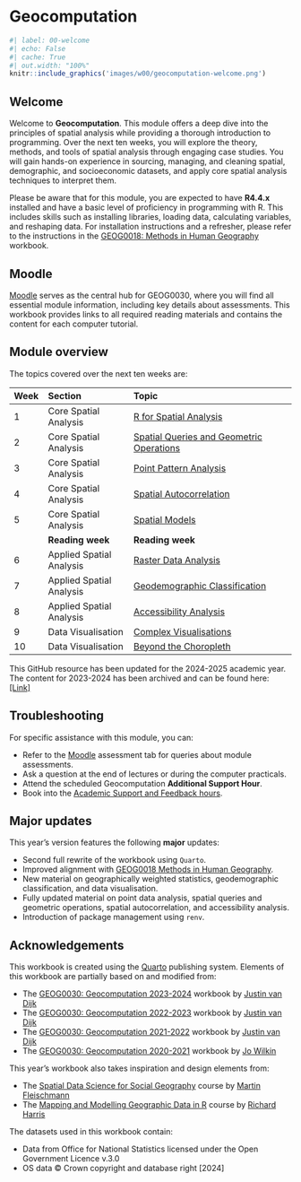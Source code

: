 # Geocomputation {.unnumbered}

```r
#| label: 00-welcome
#| echo: False
#| cache: True
#| out.width: "100%"
knitr::include_graphics('images/w00/geocomputation-welcome.png') 
```

## Welcome {.unnumbered}
Welcome to **Geocomputation**. This module offers a deep dive into the principles of spatial analysis while providing a thorough introduction to programming. Over the next ten weeks, you will explore the theory, methods, and tools of spatial analysis through engaging case studies. You will gain hands-on experience in sourcing, managing, and cleaning spatial, demographic, and socioeconomic datasets, and apply core spatial analysis techniques to interpret them.

::: {.callout-warning}
Please be aware that for this module, you are expected to have **R4.4.x** installed and have a basic level of proficiency in programming with R. This includes skills such as installing libraries, loading data, calculating variables, and reshaping data. For installation instructions and a refresher, please refer to the instructions in the [GEOG0018: Methods in Human Geography](https://jtvandijk.github.io/GEOG0018/00-index.html) workbook.
:::

## Moodle {.unnumbered}
[Moodle](https://moodle.ucl.ac.uk/) serves as the central hub for GEOG0030, where you will find all essential module information, including key details about assessments. This workbook provides links to all required reading materials and contains the content for each computer tutorial.

## Module overview {.unnumbered}
The topics covered over the next ten weeks are:

| Week | Section  | Topic |
| :--- |:---------|:------------------ |
| 1    | Core Spatial Analysis | [R for Spatial Analysis]({{< var urls.w01 >}}) |
| 2    | Core Spatial Analysis | [Spatial Queries and Geometric Operations]({{< var urls.w02 >}}) | 
| 3    | Core Spatial Analysis | [Point Pattern Analysis]({{< var urls.w03 >}}) | 
| 4    | Core Spatial Analysis | [Spatial Autocorrelation]({{< var urls.w04 >}}) |
| 5    | Core Spatial Analysis | [Spatial Models]({{< var urls.w05 >}}) |
|      | **Reading week** | **Reading week** |
| 6    | Applied Spatial Analysis | [Raster Data Analysis]({{< var urls.w06 >}})|
| 7    | Applied Spatial Analysis | [Geodemographic Classification]({{< var urls.w07 >}})|
| 8    | Applied Spatial Analysis | [Accessibility Analysis]({{< var urls.w08 >}}) |
| 9    | Data Visualisation | [Complex Visualisations]({{< var urls.w09 >}}) | 
| 10   | Data Visualisation | [Beyond the Choropleth]({{< var urls.w10 >}}) | 

::: {.callout-note}
This GitHub resource has been updated for the 2024-2025 academic year. The content for 2023-2024 has been archived and can be found here: [[Link]](https://jtvandijk.github.io/GEOG0030_20232024)
:::

## Troubleshooting {.unnumbered}
For specific assistance with this module, you can:

- Refer to the [Moodle](https://moodle.ucl.ac.uk/) assessment tab for queries about module assessments.
- Ask a question at the end of lectures or during the computer practicals.
- Attend the scheduled Geocomputation **Additional Support Hour**.
- Book into the [Academic Support and Feedback hours](https://outlook.office.com/bookwithme/user/8561a481703d4feda7a704ab81b62c8d@ucl.ac.uk?anonymous&ep=plink). 

## Major updates {.unnumbered}
::: {.callout-note}
This year's version features the following **major** updates:

- Second full rewrite of the workbook using `Quarto`.
- Improved alignment with [GEOG0018 Methods in Human Geography](https://jtvandijk.github.io/GEOG0018).
- New material on geographically weighted statistics, geodemographic classification, and data visualisation.
- Fully updated material on point data analysis, spatial queries and geometric operations, spatial autocorrelation, and accessibility analysis.
- Introduction of package management using `renv`.
:::

## Acknowledgements {.unnumbered}
This workbook is created using the [Quarto](https://quarto.org/) publishing system. Elements of this workbook are partially based on and modified from:

- The [GEOG0030: Geocomputation 2023-2024](https://jtvandijk.github.io/GEOG0030_20232024/) workbook by [Justin van Dijk](https://www.mappingdutchman.com)
- The [GEOG0030: Geocomputation 2022-2023](https://jtvandijk.github.io/GEOG0030_20222023/) workbook by [Justin van Dijk](https://www.mappingdutchman.com)
- The [GEOG0030: Geocomputation 2021-2022](https://jtvandijk.github.io/GEOG0030_20212022/) workbook by [Justin van Dijk](https://www.mappingdutchman.com)
- The [GEOG0030: Geocomputation 2020-2021](https://jo-wilkin.github.io/GEOG0030/coursebook/index.html) workbook by [Jo Wilkin](https://github.com/jo-wilkin)

This year's workbook also takes inspiration and design elements from:

- The [Spatial Data Science for Social Geography](https://martinfleischmann.net/sds/) course by [Martin Fleischmann](https://martinfleischmann.net/)
- The [Mapping and Modelling Geographic Data in R](https://profrichharris.github.io/MandM/) course by [Richard Harris](https://profrichharris.github.io/)

The datasets used in this workbook contain:

- Data from Office for National Statistics licensed under the Open Government Licence v.3.0
- OS data © Crown copyright and database right [2024]